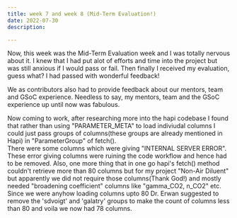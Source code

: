 ```yaml
---
title: week 7 and week 8 (Mid-Term Evaluation!)
date: 2022-07-30
description: 

---
```

Now, this week was the Mid-Term Evaluation week and I was totally nervous about it. I knew that I had put alot of efforts and time into the project
but was still anxious if I would pass or fail. Then finally I received my evaluation, guess what? I had passed with wonderful feedback!

We as contributors also had to provide feedback about our mentors, team and GSoC experience. Needless to say,
my mentors, team and the GSoC experience up until now was fabulous.


Now coming to work, after researching more into the hapi codebase I found that rather than using "PARAMETER_META" to load indiviudal columns I could just pass groups of columns(these groups are already mentioned in Hapi) in "ParameterGroup" of fetch().</br>
There were some columns which were giving "INTERNAL SERVER ERROR". These error giving columns were ruining the code workflow and hence had to be removed. Also, one more thing that in one go hapi's fetch() method couldn't retrieve
more than 80 columns but for my project "Non-Air Diluent" but apparently we did not require those columns(Thank God!) and mostly needed "broadening coefficient" columns like "gamma_CO2, n_CO2" etc.
Since we were anyhow loading columns upto 80 Dr. Erwan suggested to remove the 'sdvoigt' and 'galatry' groups to make the count of columns less than 80 and voila we now had 78 columns.





